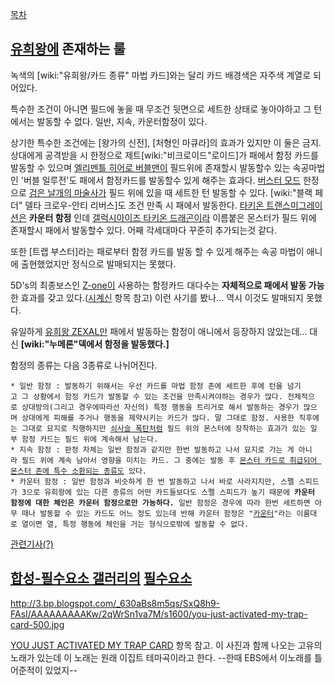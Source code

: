 [[목차]]
== [[유희왕]]에 존재하는 룰 == 
녹색의 [wiki:"유희왕/카드 종류" 마법 카드]와는 달리 카드 배경색은 자주색 계열로 되어있다.

특수한 조건이 아니면 필드에 놓을 때 무조건 뒷면으로 세트한 상태로 놓아야하고 그 턴에서는 발동할 수 없다. 일반, 지속, 카운터함정이 있다.

상기한 특수한 조건에는 [왕가의 신전], [처형인 마큐라]의 효과가 있지만 이 둘은 금지. 상대에게 공격받을 시 한정으로 제트[wiki:"비크로이드"로이드]가 패에서 함정 카드를 발동할 수 있으며 [[엘리멘틀 히어로 버블맨]]이 필드위에 존재할시 발동할수 있는 속공마법인 '버블 일루전'도 패에서 함정카드를 발동할수 있게 해주는 효과다. [[버스터 모드]] 한정으로 [[검은 날개의 마술사]]가 필드 위에 있을 때 세트한 턴 발동할 수 있다. [wiki:"블랙 페더" 델타 크로우-안티 리버스]도 조건 만족 시 패에서 발동한다. [[타키온 트랜스미그레이션]]은 '''카운터 함정''' 인데 [[갤럭시아이즈 타키온 드래곤]]이라 이름붙은 몬스터가 필드 위에 존재할시 패에서 발동할수 있다. 어째 각세대마다 꾸준히 추가되는것 같다.

또한 [트랩 부스터]라는 패로부터 함정 카드를 발동 할 수 있게 해주는 속공 마법이 애니에 출현했었지만 정식으로 발매되지는 못했다.

5D's의 최종보스인 [[Z-one]]이 사용하는 함정카드 대다수는 '''자체적으로 패에서 발동 가능'''한 효과를 갖고 있다.([[시계신]] 항목 참고) 이런 사기를 봤나… 역시 이것도 발매되지 못했다.

유일하게 [[유희왕 ZEXAL]]만 패에서 발동하는 함정이 애니에서 등장하지 않았는데... 대신 '''[wiki:"누메론"덱에서 함정을 발동했다.]'''

함정의 종류는 다음 3종류로 나뉘어진다.
 * 일반 함정 : 발동하기 위해서는 우선 카드를 마법 함정 존에 세트한 후에 턴을 넘기고 그 상황에서 함정 카드가 발동할 수 있는 조건을 만족시켜야하는 경우가 많다. 전체적으로 상대방의(그리고 경우에따라선 자신의) 특정 행동을 트리거로 해서 발동하는 경우가 많으며 상대에게 피해를 주거나 행동을 제약시키는 카드가 많다. 말 그대로 함정. 사용한 직후에는 그대로 묘지로 직행하지만 [[쇠사슬 폭탄]]처럼 필드 위의 몬스터에 장착하는 효과가 있는 일부 함정 카드는 필드 위에 계속해서 남는다.
 * 지속 함정 : 판정 자체는 일반 함정과 같지만 한번 발동하고 나서 묘지로 가는 게 아니라 필드 위에 계속 남아서 영향을 미치는 카드. 그 중에는 발동 후 [[함정 몬스터|몬스터 카드로 취급되어 몬스터 존에 특수 소환되는 종류]]도 있다.
 * 카운터 함정 : 일반 함정과 비슷하게 한 번 발동하고 나서 바로 사라지지만, 스펠 스피드가 3으로 유희왕에 있는 다른 종류의 어떤 카드들보다도 스펠 스피드가 높기 때문에 '''카운터 함정에 대한 체인은 카운터 함정으로만 가능하다.''' 일반 함정은 경우에 따라 한번 세트하면 아무 때나 발동할 수 있는 카드도 어느 정도 있는데 반해 카운터 함정은 "[[카운터]]"라는 이름대로 열이면 열, 특정 행동에 체인을 거는 형식으로밖에 발동할 수 없다.

[http://news.naver.com/main/read.nhn?mode=LSD&mid=sec&sid1=106&oid=312&aid=0000004477 관련기사(?)]

== [[합성-필수요소 갤러리]]의 [[필수요소]] ==
http://3.bp.blogspot.com/_630aBs8m5qs/SxQ8h9-FAsI/AAAAAAAAAKw/2qWrSn1va7M/s1600/you-just-activated-my-trap-card-500.jpg

[[YOU JUST ACTIVATED MY TRAP CARD]] 항목 참고.
이 사진과 함께 나오는 고유의 노래가 있는데 이 노래는 원래 이집트 테마곡이라고 한다. --한때 EBS에서 이노래를 틀어준적이 있었지--
